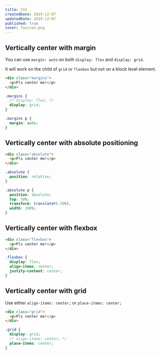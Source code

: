 ```yaml
---
title: CSS
createdDate: 2019-12-07
updatedDate: 2019-12-07
published: true
cover: favicon.png
---
```


## Vertically center with margin

You can use `margin: auto` on both `display: flex` and
`display: grid`.

It will work on the child of `grid` or `flexbox` but not on a block
level element.

```html
<div class="margins">
  <p>Pls center me!</p>
</div>
```

```css
.margins {
  /* display: flex; */
  display: grid;
}

.margins p {
  margin: auto;
}
```

## Vertically center with absolute positioning

```html
<div class="absolute">
  <p>Pls center me!</p>
</div>
```

```css
.absolute {
  position: relative;
}

.absolute p {
  position: absolute;
  top: 50%;
  transform: translateY(-50%);
  width: 100%;
}
```

## Vertically center with flexbox

```html
<div class="flexbox">
  <p>Pls center me!</p>
</div>
```

```css
.flexbox {
  display: flex;
  align-items: center;
  justify-content: center;
}
```

## Vertically center with grid

Use either `align-items: center;` or `place-items: center;`

```html
<div class="grid">
  <p>Pls center me!</p>
</div>
```

```css
.grid {
  display: grid;
  /* align-items: center; */
  place-items: center;
}
```
